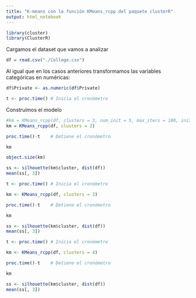 ```yaml
---
title: "K-means con la función KMeans_rcpp del paquete clusterR"
output: html_notebook
---
```

```r
library(cluster)
library(ClusterR)
```


Cargamos el dataset que vamos a analizar

```r
df = read.csv("./College.csv")
```

Al igual que en los casos anteriores transformamos las variables categóricas en numéricas:

```r
df$Private <- as.numeric(df$Private)
```

```r
t <- proc.time() # Inicia el cronómetro
```

Construímos el modelo 

```r
#km = KMeans_rcpp(df, clusters = 3, num_init = 5, max_iters = 100, initializer = 'kmeans++')
km = KMeans_rcpp(df, clusters = 2)
```



```r
proc.time()-t    # Detiene el cronómetro
```

```r
km
```

```r
object.size(km)
```

```r
ss <- silhouette(km$cluster, dist(df))
mean(ss[, 3])

```

```r
t <- proc.time() # Inicia el cronómetro
```

```r
km <- KMeans_rcpp(df, clusters = 3)
```
```r
proc.time()-t    # Detiene el cronómetro
```

```r
km
```

```r
ss <- silhouette(km$cluster, dist(df))
mean(ss[, 3])
```



```r
t <- proc.time() # Inicia el cronómetro
```

```r
km <- KMeans_rcpp(df, clusters = 4)
```



```r
proc.time()-t    # Detiene el cronómetro
```

```r
km
```

```r
ss <- silhouette(km$cluster, dist(df))
mean(ss[, 3])
```


